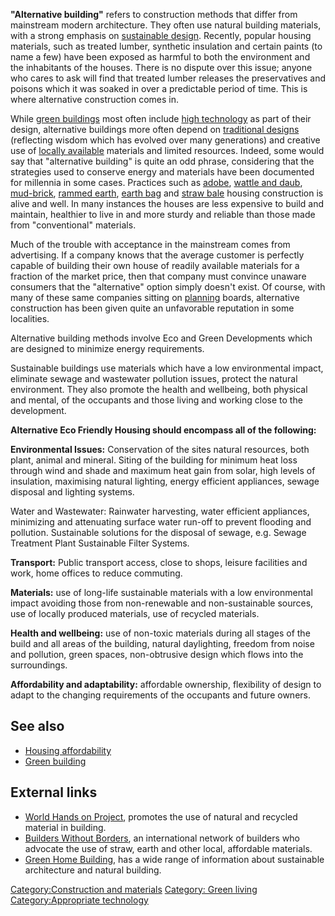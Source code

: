 {{topic header| default.png |Alternative building}}


'''"Alternative building"''' refers to construction methods that differ from mainstream modern architecture. They often use natural building materials, with a strong emphasis on [[sustainable design]]. Recently, popular housing materials, such as treated lumber, synthetic insulation and certain paints (to name a few) have been exposed as harmful to both the environment and the inhabitants of the houses. There is no dispute over this issue; anyone who cares to ask will find that treated lumber releases the preservatives and poisons which it was soaked in over a predictable period of time. This is where alternative construction comes in.

While [[green buildings]] most often include [[high technology]] as part of their design, alternative buildings more often depend on [[traditional designs]] (reflecting wisdom which has evolved over many generations) and creative use of [[locally available]] materials and limited resources. Indeed, some would say that "alternative building" is quite an odd phrase, considering that the strategies used to conserve energy and materials have been documented for millennia in some cases. Practices such as [[adobe]], [[wattle and daub]], [[mud-brick]], [[rammed earth]], [[earth bag]] and [[straw bale building| straw bale]] housing construction is alive and well. In many instances the houses are less expensive to build and maintain, healthier to live in and more sturdy and reliable than those made from "conventional" materials.

Much of the trouble with acceptance in the mainstream comes from advertising. If a company knows that the average customer is perfectly capable of building their own house of readily available materials for a fraction of the market price, then that company must convince unaware consumers that the "alternative" option simply doesn't exist. Of course, with many of these same companies sitting on [[planning]] boards, alternative construction has been given quite an unfavorable reputation in some localities.

Alternative building methods involve Eco and Green Developments which are designed to minimize energy requirements.

Sustainable buildings use materials which have a low environmental impact, eliminate sewage and wastewater pollution issues, protect the natural environment. They also promote the health and wellbeing, both physical and mental, of the occupants and those living and working close to the development.

'''Alternative Eco Friendly Housing should encompass all of the following:''' 

'''Environmental Issues:''' Conservation of the sites natural resources, both plant, animal and mineral.
Siting of the building for minimum heat loss through wind and shade and maximum heat gain from solar, high levels of insulation, maximising natural lighting, energy efficient appliances, sewage disposal and lighting systems.  

Water and Wastewater: Rainwater harvesting, water efficient appliances, minimizing and attenuating surface water run-off to prevent flooding and pollution. Sustainable solutions for the disposal of sewage, e.g. Sewage Treatment Plant Sustainable Filter Systems.

'''Transport:''' Public transport access, close to shops, leisure facilities and work, home offices to reduce commuting.

'''Materials:''' use of long-life sustainable materials with a low environmental impact avoiding those from non-renewable and non-sustainable sources, use of locally produced materials, use of recycled materials.

'''Health and wellbeing:''' use of non-toxic materials during all stages of the build and all areas of the building, natural daylighting, freedom from noise and pollution, green spaces, non-obtrusive design which flows into the surroundings.

'''Affordability and adaptability:''' affordable ownership, flexibility of design to adapt to the changing requirements of the occupants and future owners.


== See also ==

* [[Housing affordability]]
* [[Green building]]

==External links==

* [http://www.worldhandsproject.org/palletprogram.htm World Hands on Project], promotes the use of natural and recycled material in building.
* [http://www.builderswithoutborders.org/ Builders Without Borders], an international network of builders who advocate the use of straw, earth and other local, affordable materials.
*[http://www.greenhomebuilding.com Green Home Building], has a wide range of information about sustainable architecture and natural building.

{{attrib permawiki|Housing}}

[[Category:Construction and materials]]
[[Category: Green living]]
[[Category:Appropriate technology]]